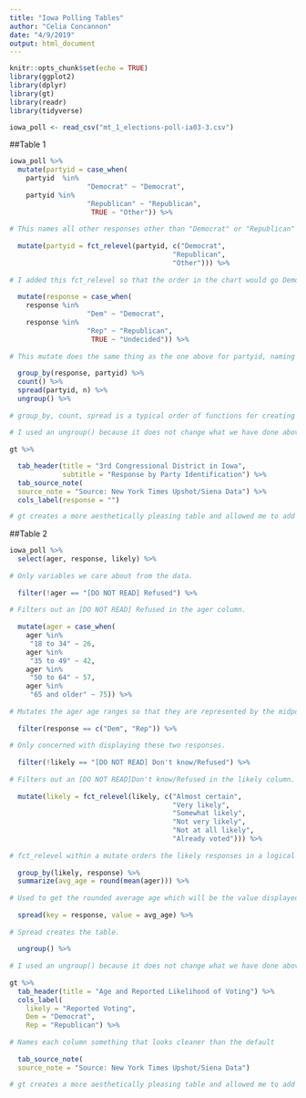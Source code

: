 ```yaml
---
title: "Iowa Polling Tables"
author: "Celia Concannon"
date: "4/9/2019"
output: html_document
---
```


```r
knitr::opts_chunk$set(echo = TRUE)
library(ggplot2)
library(dplyr)
library(gt)
library(readr)
library(tidyverse)
```

```r
iowa_poll <- read_csv("mt_1_elections-poll-ia03-3.csv")
```

##Table 1
```r
iowa_poll %>%
  mutate(partyid = case_when(
    partyid  %in%
                   "Democrat" ~ "Democrat",
    partyid %in%
                   "Republican" ~ "Republican",
                    TRUE ~ "Other")) %>%
  
# This names all other responses other than "Democrat" or "Republican" as "Other"
  
  mutate(partyid = fct_relevel(partyid, c("Democrat",
                                        "Republican",
                                        "Other"))) %>% 
  
# I added this fct_relevel so that the order in the chart would go Democrat, Republican, Other, which I thought made the most logical sense for displaying it in a table.
  
  mutate(response = case_when(
    response %in%
                   "Dem" ~ "Democrat",
    response %in%
                   "Rep" ~ "Republican",
                    TRUE ~ "Undecided")) %>%
  
# This mutate does the same thing as the one above for partyid, naming all other responses other than "Dem" or "Rep" as "Undecided"
  
  group_by(response, partyid) %>%
  count() %>%
  spread(partyid, n) %>%
  ungroup() %>%
  
# group_by, count, spread is a typical order of functions for creating a table.
  
# I used an ungroup() because it does not change what we have done above and can make the table more clear when using gt.
  
gt %>%

  tab_header(title = "3rd Congressional District in Iowa",
             subtitle = "Response by Party Identification") %>%
  tab_source_note(
  source_note = "Source: New York Times Upshot/Siena Data") %>%
  cols_label(response = "") 

# gt creates a more aesthetically pleasing table and allowed me to add title, subtitle and a source note. 

```


##Table 2
```r
iowa_poll %>%
  select(ager, response, likely) %>%
  
# Only variables we care about from the data.
  
  filter(!ager == "[DO NOT READ] Refused") %>%
  
# Filters out an [DO NOT READ] Refused in the ager column.
  
  mutate(ager = case_when(
    ager %in%
     "18 to 34" ~ 26,
    ager %in%
     "35 to 49" ~ 42,
    ager %in%
     "50 to 64" ~ 57,
    ager %in%
     "65 and older" ~ 75)) %>%
  
# Mutates the ager age ranges so that they are represented by the midpoint of each range.
  
  filter(response == c("Dem", "Rep")) %>%
  
# Only concerned with displaying these two responses.
  
  filter(!likely == "[DO NOT READ] Don't know/Refused") %>%
  
# Filters out an [DO NOT READ]Don't know/Refused in the likely column.
  
  mutate(likely = fct_relevel(likely, c("Almost certain",
                                        "Very likely",
                                        "Somewhat likely",
                                        "Not very likely",
                                        "Not at all likely",
                                        "Already voted"))) %>% 
  
# fct_relevel within a mutate orders the likely responses in a logical order in the table
  
  group_by(likely, response) %>%
  summarize(avg_age = round(mean(ager))) %>%
  
# Used to get the rounded average age which will be the value displayed within the table.
  
  spread(key = response, value = avg_age) %>%
  
# Spread creates the table.
  
  ungroup() %>%
  
# I used an ungroup() because it does not change what we have done above and can make the table more clear when using gt.
  
gt %>%
  tab_header(title = "Age and Reported Likelihood of Voting") %>%
  cols_label(
    likely = "Reported Voting",
    Dem = "Democrat",
    Rep = "Republican") %>%
  
# Names each column something that looks cleaner than the default
  
  tab_source_note(
  source_note = "Source: New York Times Upshot/Siena Data") 

# gt creates a more aesthetically pleasing table and allowed me to add title, subtitle and a source note, as well as change the column labels. 

```
